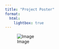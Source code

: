 ```yaml
---
title: "Project Poster"
format:
  html:
    lightbox: true
---
```


![Image](images/ISSS608_AY2024-25Jan_Group04.jpg){fig-cap="Click to enlarge" fig-align="center"}
